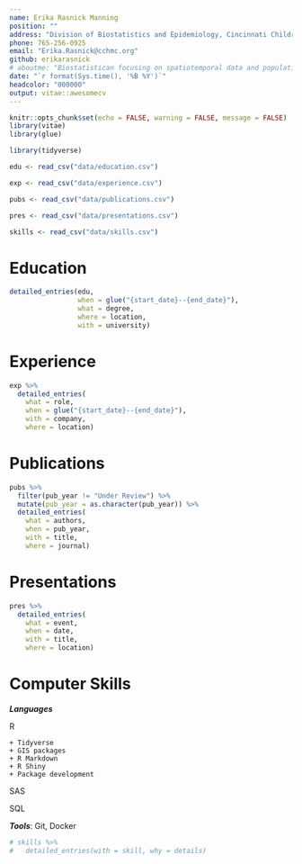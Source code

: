 ```yaml
---
name: Erika Rasnick Manning
position: ""
address: "Division of Biostatistics and Epidemiology, Cincinnati Children's Hospital Medical Center"
phone: 765-256-0925
email: "Erika.Rasnick@cchmc.org"
github: erikarasnick
# aboutme: "Biostatistican focusing on spatiotemporal data and population health. I'm interested in the development of tools that enhance accessibility and reproducibility of research."
date: "`r format(Sys.time(), '%B %Y')`"
headcolor: "000000"
output: vitae::awesomecv
---
```


```r
knitr::opts_chunk$set(echo = FALSE, warning = FALSE, message = FALSE)
library(vitae)
library(glue)
```

```r
library(tidyverse)

edu <- read_csv("data/education.csv")

exp <- read_csv("data/experience.csv")

pubs <- read_csv("data/publications.csv")

pres <- read_csv("data/presentations.csv")

skills <- read_csv("data/skills.csv")
```

# Education

```r
detailed_entries(edu, 
                 when = glue("{start_date}--{end_date}"),
                 what = degree,
                 where = location,
                 with = university)
```

# Experience

```r
exp %>% 
  detailed_entries(
    what = role,
    when = glue("{start_date}--{end_date}"),
    with = company,
    where = location)
```

# Publications

```r
pubs %>% 
  filter(pub_year != "Under Review") %>% 
  mutate(pub_year = as.character(pub_year)) %>% 
  detailed_entries(
    what = authors,
    when = pub_year,
    with = title,
    where = journal)
```

# Presentations

```r
pres %>% 
  detailed_entries(
    what = event,
    when = date,
    with = title,
    where = location)
```

# Computer Skills

**_Languages_**

R

    + Tidyverse
    + GIS packages
    + R Markdown
    + R Shiny
    + Package development
    
SAS

SQL

**_Tools_**: Git, Docker

```r
# skills %>% 
#   detailed_entries(with = skill, why = details)
```


